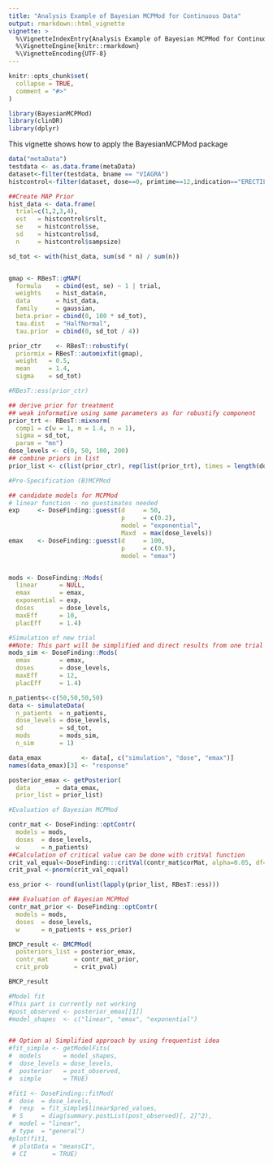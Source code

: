 ```yaml
---
title: "Analysis Example of Bayesian MCPMod for Continuous Data"
output: rmarkdown::html_vignette
vignette: >
  %\VignetteIndexEntry{Analysis Example of Bayesian MCPMod for Continuous Data}
  %\VignetteEngine{knitr::rmarkdown}
  %\VignetteEncoding{UTF-8}
---
```


```r
knitr::opts_chunk$set(
  collapse = TRUE,
  comment = "#>"
)
```

```r
library(BayesianMCPMod)
library(clinDR)
library(dplyr)
```
This vignette shows how to apply the BayesianMCPMod package
```r
data("metaData")
testdata <- as.data.frame(metaData)
dataset<-filter(testdata, bname == "VIAGRA")
histcontrol<-filter(dataset, dose==0, primtime==12,indication=="ERECTILE DYSFUNCTION")

##Create MAP Prior
hist_data <- data.frame(
  trial=c(1,2,3,4),
  est   = histcontrol$rslt,
  se    = histcontrol$se,
  sd    = histcontrol$sd,
  n     = histcontrol$sampsize)

sd_tot <- with(hist_data, sum(sd * n) / sum(n))


gmap <- RBesT::gMAP(
  formula    = cbind(est, se) ~ 1 | trial,
  weights    = hist_data$n,
  data       = hist_data,
  family     = gaussian,
  beta.prior = cbind(0, 100 * sd_tot),
  tau.dist   = "HalfNormal",
  tau.prior  = cbind(0, sd_tot / 4))

prior_ctr    <- RBesT::robustify(
  priormix = RBesT::automixfit(gmap),
  weight   = 0.5,
  mean     = 1.4,
  sigma    = sd_tot)

#RBesT::ess(prior_ctr)

## derive prior for treatment
## weak informative using same parameters as for robustify component
prior_trt <- RBesT::mixnorm(
  comp1 = c(w = 1, m = 1.4, n = 1),
  sigma = sd_tot,
  param = "mn")
dose_levels <- c(0, 50, 100, 200)
## combine priors in list
prior_list <- c(list(prior_ctr), rep(list(prior_trt), times = length(dose_levels[-1])))
```

```r
#Pre-Specification (B)MCPMod 

## candidate models for MCPMod
# linear function - no guestimates needed
exp     <- DoseFinding::guesst(d     = 50,
                               p     = c(0.2),
                               model = "exponential",
                               Maxd  = max(dose_levels))
emax    <- DoseFinding::guesst(d     = 100,
                               p     = c(0.9),
                               model = "emax")


mods <- DoseFinding::Mods(
  linear      = NULL,
  emax        = emax,
  exponential = exp,
  doses       = dose_levels,
  maxEff      = 10,
  placEff     = 1.4)
```

```r
#Simulation of new trial 
##Note: This part will be simplified and direct results from one trial will be used
mods_sim <- DoseFinding::Mods(
  emax        = emax,
  doses       = dose_levels,
  maxEff      = 12,
  placEff     = 1.4)

n_patients<-c(50,50,50,50)
data <- simulateData(
  n_patients  = n_patients,
  dose_levels = dose_levels,
  sd          = sd_tot,
  mods        = mods_sim,
  n_sim       = 1)

data_emax           <- data[, c("simulation", "dose", "emax")]
names(data_emax)[3] <- "response"

posterior_emax <- getPosterior(
  data       = data_emax,
  prior_list = prior_list)

```


```r
#Evaluation of Bayesian MCPMod

contr_mat <- DoseFinding::optContr(
  models = mods,
  doses  = dose_levels,
  w      = n_patients)
##Calculation of critical value can be done with critVal function
crit_val_equal<-DoseFinding:::critVal(contr_mat$corMat, alpha=0.05, df=0,alternative = "one.sided")
crit_pval <-pnorm(crit_val_equal)

ess_prior <- round(unlist(lapply(prior_list, RBesT::ess)))

### Evaluation of Bayesian MCPMod
contr_mat_prior <- DoseFinding::optContr(
  models = mods,
  doses  = dose_levels,
  w      = n_patients + ess_prior)

BMCP_result <- BMCPMod(
  posteriors_list = posterior_emax,
  contr_mat       = contr_mat_prior, 
  crit_prob       = crit_pval)

BMCP_result
```


```r
#Model fit
#This part is currently not working
#post_observed <- posterior_emax[[1]]
#model_shapes  <- c("linear", "emax", "exponential")


## Option a) Simplified approach by using frequentist idea
#fit_simple <- getModelFits(
#  models      = model_shapes,
#  dose_levels = dose_levels,
#  posterior   = post_observed,
#  simple      = TRUE)

#fit1 <- DoseFinding::fitMod(
#  dose  = dose_levels,
#  resp  = fit_simple$linear$pred_values,
 # S     = diag(summary.postList(post_observed)[, 2]^2),
#  model = "linear",
 # type  = "general")
#plot(fit1,
 # plotData = "meansCI",
 # CI       = TRUE)
```


